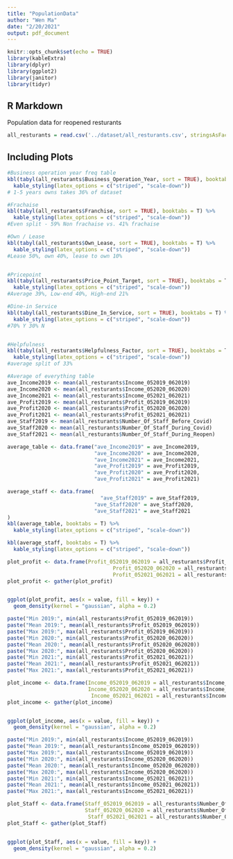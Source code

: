 ```yaml
---
title: "PopulationData"
author: "Wen Ma"
date: "2/20/2021"
output: pdf_document
---
```


```r
knitr::opts_chunk$set(echo = TRUE)
library(kableExtra)
library(dplyr)
library(ggplot2)
library(janitor)
library(tidyr)
```

## R Markdown

Population data for reopened resturants

```r
all_resturants = read.csv('../dataset/all_resturants.csv', stringsAsFactors = FALSE)
```

## Including Plots


```r
#Business operation year freq table
kbl(tabyl(all_resturants$Business_Operation_Year, sort = TRUE), booktabs = T) %>%
  kable_styling(latex_options = c("striped", "scale-down"))
# 1-5 years owns takes 36% of dataset

#Frachaise
kbl(tabyl(all_resturants$Franchise, sort = TRUE), booktabs = T) %>%
  kable_styling(latex_options = c("striped", "scale-down"))
#Even split - 59% Non frachaise vs. 41% frachaise

#Own / Lease
kbl(tabyl(all_resturants$Own_Lease, sort = TRUE), booktabs = T) %>%
  kable_styling(latex_options = c("striped", "scale-down"))
#Lease 50%, own 40%, lease to own 10%


#Pricepoint
kbl(tabyl(all_resturants$Price_Point_Target, sort = TRUE), booktabs = T) %>%
  kable_styling(latex_options = c("striped", "scale-down"))
#Average 39%, Low-end 40%, High-end 21%

#Dine-in Service
kbl(tabyl(all_resturants$Dine_In_Service, sort = TRUE), booktabs = T) %>%
  kable_styling(latex_options = c("striped", "scale-down"))
#70% Y 30% N


#Helpfulness
kbl(tabyl(all_resturants$Helpfulness_Factor, sort = TRUE), booktabs = T) %>%
  kable_styling(latex_options = c("striped", "scale-down"))
#average split of 33%
```


```r
#Average of everything table
ave_Income2019 <- mean(all_resturants$Income_052019_062019)
ave_Income2020 <- mean(all_resturants$Income_052020_062020)
ave_Income2021 <- mean(all_resturants$Income_052021_062021)
ave_Profit2019 <- mean(all_resturants$Profit_052019_062019)
ave_Profit2020 <- mean(all_resturants$Profit_052020_062020)
ave_Profit2021 <- mean(all_resturants$Profit_052021_062021)
ave_Staff2019 <- mean(all_resturants$Number_Of_Staff_Before_Covid)
ave_Staff2020 <- mean(all_resturants$Number_Of_Staff_During_Covid)
ave_Staff2021 <- mean(all_resturants$Number_Of_Staff_During_Reopen)

average_table <- data.frame("ave_Income2019" = ave_Income2019, 
                            "ave_Income2020" = ave_Income2020, 
                            "ave_Income2021" = ave_Income2021, 
                            "ave_Profit2019" = ave_Profit2019, 
                            "ave_Profit2020" = ave_Profit2020, 
                            "ave_Profit2021" = ave_Profit2021)

average_staff <- data.frame(
                              "ave_Staff2019" = ave_Staff2019, 
                            "ave_Staff2020" = ave_Staff2020, 
                            "ave_Staff2021" = ave_Staff2021
)
kbl(average_table, booktabs = T) %>%
  kable_styling(latex_options = c("striped", "scale-down"))

kbl(average_staff, booktabs = T) %>%
  kable_styling(latex_options = c("striped", "scale-down"))
```

```r
plot_profit <- data.frame(Profit_052019_062019 = all_resturants$Profit_052019_062019, 
                                  Profit_052020_062020 = all_resturants$Profit_052020_062020, 
                                  Profit_052021_062021 = all_resturants$Profit_052021_062021)
plot_profit <- gather(plot_profit)


ggplot(plot_profit, aes(x = value, fill = key)) +
  geom_density(kernel = "gaussian", alpha = 0.2)


```


```r
paste("Min 2019:", min(all_resturants$Profit_052019_062019))
paste("Mean 2019:", mean(all_resturants$Profit_052019_062019))
paste("Max 2019:", max(all_resturants$Profit_052019_062019))
paste("Min 2020:", min(all_resturants$Profit_052020_062020))
paste("Mean 2020:", mean(all_resturants$Profit_052020_062020))
paste("Max 2020:", max(all_resturants$Profit_052020_062020))
paste("Min 2021:", min(all_resturants$Profit_052021_062021))
paste("Mean 2021:", mean(all_resturants$Profit_052021_062021))
paste("Max 2021:", max(all_resturants$Profit_052021_062021))
```


```r
plot_income <- data.frame(Income_052019_062019 = all_resturants$Income_052019_062019, 
                          Income_052020_062020 = all_resturants$Income_052020_062020, 
                           Income_052021_062021 = all_resturants$Income_052021_062021)
plot_income <- gather(plot_income)


ggplot(plot_income, aes(x = value, fill = key)) +
  geom_density(kernel = "gaussian", alpha = 0.2)

```
```r
paste("Min 2019:", min(all_resturants$Income_052019_062019))
paste("Mean 2019:", mean(all_resturants$Income_052019_062019))
paste("Max 2019:", max(all_resturants$Income_052019_062019))
paste("Min 2020:", min(all_resturants$Income_052020_062020))
paste("Mean 2020:", mean(all_resturants$Income_052020_062020))
paste("Max 2020:", max(all_resturants$Income_052020_062020))
paste("Min 2021:", min(all_resturants$Income_052021_062021))
paste("Mean 2021:", mean(all_resturants$Income_052021_062021))
paste("Max 2021:", max(all_resturants$Income_052021_062021))
```

```r
plot_Staff <- data.frame(Staff_052019_062019 = all_resturants$Number_Of_Staff_Before_Covid, 
                         Staff_052020_062020 = all_resturants$Number_Of_Staff_During_Covid, 
                          Staff_052021_062021 = all_resturants$Number_Of_Staff_During_Reopen)
plot_Staff <- gather(plot_Staff)


ggplot(plot_Staff, aes(x = value, fill = key)) +
  geom_density(kernel = "gaussian", alpha = 0.2)
```
